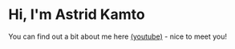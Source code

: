 
<ProfilePicture/>

<h1 style={{marginTop:50}}>Hi, I'm Astrid Kamto</h1>

You can find out a bit about me here [(youtube)](https://www.youtube.com/channel/UCSDxmVfG3DR_kLOyjYSw26Q/videos) - nice to meet you!
